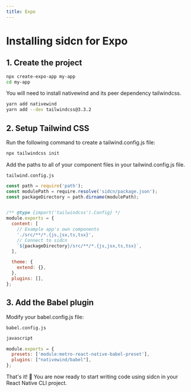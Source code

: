 ```yaml
---
title: Expo
---
```


# Installing sidcn for Expo

## 1. Create the project

```bash
npx create-expo-app my-app
cd my-app
```

You will need to install nativewind and its peer dependency tailwindcss.

```bash
yarn add nativewind
yarn add --dev tailwindcss@3.3.2
```

## 2. Setup Tailwind CSS

Run the following command to create a tailwind.config.js file:

```bash
npx tailwindcss init
```
Add the paths to all of your component files in your tailwind.config.js file.

`tailwind.config.js`

```js
const path = require('path');
const modulePath = require.resolve('sidcn/package.json');
const packageDirectory = path.dirname(modulePath);


/** @type {import('tailwindcss').Config} */
module.exports = {
  content: [
    // Example app's own components
    './src/**/*.{js,jsx,ts,tsx}',
    // Connect to sidcn
    `${packageDirectory}/src/**/*.{js,jsx,ts,tsx}`,
  ],

  theme: {
    extend: {},
  },
  plugins: [],
};

```
## 3. Add the Babel plugin

Modify your babel.config.js file:

`babel.config.js`
```js
javascript

module.exports = {
  presets: ['module:metro-react-native-babel-preset'],
  plugins: ["nativewind/babel"],
};
```

That's it! 🎉
You are now ready to start writing code using sidcn in your React Native CLI project.